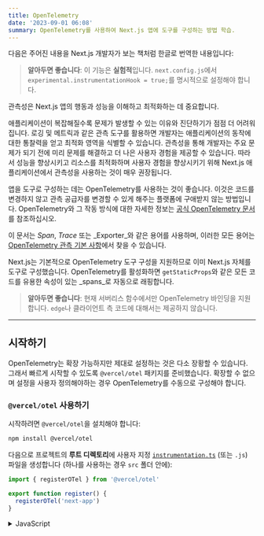 ```yaml
---
title: OpenTelemetry
date: '2023-09-01 06:08'
summary: OpenTelemetry를 사용하여 Next.js 앱에 도구를 구성하는 방법 학습.
---
```


<TOCInline toc={props.toc} asDisclosure />


다음은 주어진 내용을 Next.js 개발자가 보는 책처럼 한글로 번역한 내용입니다:


> **알아두면 좋습니다**: 이 기능은 **실험적**입니다. `next.config.js`에서 `experimental.instrumentationHook = true;`를 명시적으로 설정해야 합니다.

관측성은 Next.js 앱의 행동과 성능을 이해하고 최적화하는 데 중요합니다.

애플리케이션이 복잡해질수록 문제가 발생할 수 있는 이유와 진단하기가 점점 더 어려워집니다. 로깅 및 메트릭과 같은 관측 도구를 활용하면 개발자는 애플리케이션의 동작에 대한 통찰력을 얻고 최적화 영역을 식별할 수 있습니다. 관측성을 통해 개발자는 주요 문제가 되기 전에 미리 문제를 해결하고 더 나은 사용자 경험을 제공할 수 있습니다. 따라서 성능을 향상시키고 리소스를 최적화하며 사용자 경험을 향상시키기 위해 Next.js 애플리케이션에서 관측성을 사용하는 것이 매우 권장됩니다.

앱을 도구로 구성하는 데는 OpenTelemetry를 사용하는 것이 좋습니다.
이것은 코드를 변경하지 않고 관측 공급자를 변경할 수 있게 해주는 플랫폼에 구애받지 않는 방법입니다.
OpenTelemetry와 그 작동 방식에 대한 자세한 정보는 [공식 OpenTelemetry 문서](https://opentelemetry.io/docs/)를 참조하십시오.

이 문서는 _Span_, _Trace_ 또는 _Exporter_와 같은 용어를 사용하며, 이러한 모든 용어는 [OpenTelemetry 관측 기본 사항](https://opentelemetry.io/docs/concepts/observability-primer/)에서 찾을 수 있습니다.

Next.js는 기본적으로 OpenTelemetry 도구 구성을 지원하므로 이미 Next.js 자체를 도구로 구성했습니다.
OpenTelemetry를 활성화하면 `getStaticProps`와 같은 모든 코드를 유용한 속성이 있는 _spans_로 자동으로 래핑합니다.

> **알아두면 좋습니다**: 현재 서버리스 함수에서만 OpenTelemetry 바인딩을 지원합니다.
> `edge`나 클라이언트 측 코드에 대해서는 제공하지 않습니다.

---

## 시작하기

OpenTelemetry는 확장 가능하지만 제대로 설정하는 것은 다소 장황할 수 있습니다.
그래서 빠르게 시작할 수 있도록 `@vercel/otel` 패키지를 준비했습니다.
확장할 수 없으며 설정을 사용자 정의해야하는 경우 OpenTelemetry를 수동으로 구성해야 합니다.

### `@vercel/otel` 사용하기

시작하려면 `@vercel/otel`을 설치해야 합니다:

```bash filename="터미널"
npm install @vercel/otel
```

다음으로 프로젝트의 **루트 디렉토리**에 사용자 지정 [`instrumentation.ts`](/docs/nextjs/optimizing/instrumentation) (또는 `.js`) 파일을 생성합니다 (하나를 사용하는 경우 `src` 폴더 안에):

```ts filename="your-project/instrumentation.ts" switcher
import { registerOTel } from '@vercel/otel'

export function register() {
  registerOTel('next-app')
}
```
<details>
    <summary>JavaScript</summary>
```js filename="your-project/instrumentation.js" switcher
import { registerOTel } from '@vercel/otel'

export function register() {
  registerOTel('next-app')
}
```
</details>


> **알아두면 좋은 사항**
>
> - `instrumentation` 파일은 프로젝트의 루트에 있어야 하며, `app` 또는 `pages` 디렉토리 내부에 있어서는 안 됩니다. `src` 폴더를 사용하고 있다면, `pages`와 `app` 옆에 `src` 안에 파일을 위치시키십시오.
> - [`pageExtensions` 설정 옵션](https://nextjs.org/docs/app/api-reference/next-config-js/pageExtensions)을 사용하여 접미사를 추가하는 경우, `instrumentation` 파일 이름도 일치하게 업데이트해야 합니다.
> - 기본 [with-opentelemetry](https://github.com/vercel/next.js/tree/canary/examples/with-opentelemetry) 예제를 생성했으니 참조하십시오.

### 수동 OpenTelemetry 구성

`@vercel/otel` 래퍼가 귀하의 요구 사항에 맞지 않는 경우, OpenTelemetry를 수동으로 구성할 수 있습니다.

먼저 OpenTelemetry 패키지를 설치해야 합니다:

```bash filename="터미널"
npm install @opentelemetry/sdk-node @opentelemetry/resources \
@opentelemetry/semantic-conventions @opentelemetry/sdk-trace-node \
@opentelemetry/exporter-trace-otlp-http
```

이제 `instrumentation.ts`에서 `NodeSDK`를 초기화 할 수 있습니다.
OpenTelemetry API는 edge 런타임과 호환되지 않으므로 `process.env.NEXT_RUNTIME === 'nodejs'`일 때만 그것들을 가져오고 있는지 확인해야 합니다. Node를 사용할 때만 조건부로 가져오는 새로운 파일 `instrumentation.node.ts`를 생성하는 것이 좋습니다:

```ts filename="instrumentation.ts" switcher
export async function register() {
  if (process.env.NEXT_RUNTIME === 'nodejs') {
    await import('./instrumentation.node.ts')
  }
}
```
<details>
    <summary>JavaScript</summary>
```js filename="instrumentation.js" switcher
export async function register() {
  if (process.env.NEXT_RUNTIME === 'nodejs') {
    await import('./instrumentation.node.js')
  }
}
```
</details>

```ts filename="instrumentation.node.ts" switcher
import { NodeSDK } from '@opentelemetry/sdk-node'
import { OTLPTraceExporter } from \
  '@opentelemetry/exporter-trace-otlp-http'
import { Resource } from '@opentelemetry/resources'
import { SemanticResourceAttributes } from \
  '@opentelemetry/semantic-conventions'
import { SimpleSpanProcessor } from \
  '@opentelemetry/sdk-trace-node'

const sdk = new NodeSDK({
  resource: new Resource({
    [SemanticResourceAttributes.SERVICE_NAME]: 'next-app',
  }),
  spanProcessor
: new SimpleSpanProcessor(new OTLPTraceExporter()),
})
sdk.start()
```

이렇게 하면 `@vercel/otel`을 사용하는 것과 동일하나, 수정 및 확장이 가능합니다.
예를 들면, `@opentelemetry/exporter-trace-otlp-http` 대신 `@opentelemetry/exporter-trace-otlp-grpc`를 사용하거나 더 많은 리소스 속성을 지정할 수 있습니다.

---

## 도구 구성 테스트

OpenTelemetry 추적을 로컬에서 테스트하려면 호환되는 백엔드가 있는 OpenTelemetry 수집기가 필요합니다.
[OpenTelemetry 개발 환경](https://github.com/vercel/opentelemetry-collector-dev-setup) 사용을 권장합니다.

모든 것이 잘 작동한다면, `GET /요청된/경로이름`으로 레이블이 지정된 루트 서버 스팬을 볼 수 있어야 합니다.
그 특정 추적에서 나온 모든 다른 스팬은 그 아래에 중첩됩니다.

Next.js는 기본적으로 발생하는 것보다 더 많은 스팬을 추적합니다.
더 많은 스팬을 보려면, `NEXT_OTEL_VERBOSE=1`로 설정해야 합니다.

---

## 배포

### OpenTelemetry Collector 사용하기

OpenTelemetry Collector로 배포할 때 `@vercel/otel`을 사용할 수 있습니다.
Vercel에서도, 그리고 자체 호스팅할 때도 잘 동작합니다.

#### Vercel에 배포하기

우리는 Vercel에서 OpenTelemetry가 즉시 작동하도록 확실히 했습니다.

[Vercel 문서](https://vercel.com/docs/concepts/observability/otel-overview/quickstart)를 따라 프로젝트를 관측 가능성 제공자에 연결하세요.

#### 자체 호스팅하기

다른 플랫폼에 배포하는 것도 간단합니다. Next.js 앱에서 텔레메트리 데이터를 수신 및 처리하기 위해 자신만의 OpenTelemetry Collector를 실행해야 합니다.

이를 위해 [OpenTelemetry Collector 시작 가이드](https://opentelemetry.io/docs/collector/getting-started/)를 따라 Collector 설정 및 Next.js 앱에서 데이터를 받도록 설정하는 방법을 안내합니다.

Collector를 실행하는 것이 준비되면, 각 플랫폼의 배포 가이드를 따라 Next.js 앱을 원하는 플랫폼에 배포할 수 있습니다.

### 사용자 정의 Exporters

OpenTelemetry Collector 사용을 권장합니다.


---

## 사용자 정의 Spans

[OpenTelemetry API](https://opentelemetry.io/docs/instrumentation/js/instrumentation)를 사용하여 사용자 정의 span을 추가할 수 있습니다.

```bash filename="터미널"
npm install @opentelemetry/api
```

다음 예는 GitHub 별을 가져오는 함수를 보여주며, `fetchGithubStars`라는 사용자 정의 span을 추가하여 fetch 요청의 결과를 추적합니다:

```ts
import { trace } from '@opentelemetry/api'

export async function fetchGithubStars() {
  return await trace
    .getTracer('nextjs-example')
    .startActiveSpan('fetchGithubStars', async (span) => {
      try {
        return await getValue()
      } finally {
        span.end()
      }
    })
}
```

`register` 함수는 새로운 환경에서 코드가 실행되기 전에 실행됩니다.
새로운 span을 만들기 시작할 수 있으며, 이들은 올바르게 추적에 추가되어야 합니다.


---

## Next.js에서의 기본 Spans

Next.js는 애플리케이션의 성능에 대한 유용한 통찰력을 제공하기 위해 여러 spans를 자동으로 계측합니다.

Spans의 속성은 [OpenTelemetry 의미 규약](https://opentelemetry.io/docs/reference/specification/trace/semantic_conventions/)을 따릅니다. 또한 `next` 네임스페이스 아래에 몇 가지 사용자 정의 속성을 추가합니다:

- `next.span_name` - span 이름을 중복하여 표시
- `next.span_type` - 각 span 유형은 고유한 식별자를 가집니다.
- `next.route` - 요청의 경로 패턴 (예: `/[param]/user`).
- `next.page`
  - 앱 라우터에서 내부적으로 사용되는 값입니다.
  - 특별한 파일 (예: `page.ts`, `layout.ts`, `loading.ts` 등)로의 경로로 생각할 수 있습니다.
  - `/layout`는 `/(groupA)/layout.ts`와 `/(groupB)/layout.ts` 둘 다를 식별하는 데 사용될 수 있기 때문에 `next.route`와 함께 사용될 때만 고유한 식별자로 사용될 수 있습니다.

### `[http.method] [next.route]`

- `next.span_type`: `BaseServer.handleRequest`

이 span은 Next.js 애플리케이션으로 들어오는 각 요청의 루트 span을 나타냅니다. 요청의 HTTP 메서드, 경로, 대상 및 상태 코드를 추적합니다.

속성:

- [공통 HTTP 속성](https://opentelemetry.io/docs/reference/specification/trace/semantic_conventions/http/#common-attributes)
  - `http.method`
  - `http.status_code`
- [서버 HTTP 속성](https://opentelemetry.io/docs/reference/specification/trace/semantic_conventions/http/#http-server-semantic-conventions)
  - `http.route`
  - `http.target`
- `next.span_name`
- `next.span_type`
- `next.route`

### `렌더 경로 (앱) [next.route]`

- `next.span_type`: `AppRender.getBodyResult`.

이 span은 앱 라우터에서 경로를 렌더링하는 과정을 나타냅니다.

속성:

- `next.span_name`
- `next.span_type`
- `next.route`

### `패치 [http.method] [http.url]`

- `next.span_type`: `AppRender.fetch`

이 span은 코드에서 실행된 패치 요청을 나타냅니다.

속성:

- [공통 HTTP 속성](https://opentelemetry.io/docs/reference/specification/trace/semantic_conventions/http/#common-attributes)
  - `http.method`
- [클라이언트 HTTP 속성](https://opentelemetry.io/docs/reference/specification/trace/semantic_conventions/http/#http-client)
  - `http.url`
  - `net.peer.name`
  - `net.peer.port` (지정된 경우에만)
- `next.span_name`
- `next.span_type`

### `API 경로 실행 (앱) [next.route]`

- `next.span_type`: `AppRouteRouteHandlers.runHandler`.

이 span은 앱 라우터에서 API 경로 핸들러의 실행을 나타냅니다.

속성:

- `next.span_name`
- `next.span_type`
- `next.route`

### `getServerSideProps [next.route]`

- `next.span_type`: `Render.getServerSideProps`.

이 span은 특정 경로에 대한 `getServerSideProps`의 실행을 나타냅니다.

속성:

- `next.span_name`
- `next.span_type`
- `next.route`

### `getStaticProps [next.route]`

- `next.span_type`: `Render.getStaticProps`.

이 span은 특정 경로에 대한 `getStaticProps`의 실행을 나타냅니다.

속성:

- `next.span_name`
- `next.span_type`
- `next.route`

### `렌더 경로 (페이지) [next.route]`

- `next.span_type`: `Render.renderDocument`.

이 span은 특정 경로의 문서 렌더링 과정을 나타냅니다.

속성:

- `next.span_name`
- `next.span_type`
- `next.route`

### `메타데이터 생성 [next.page]`

- `next.span_type`: `ResolveMetadata.generateMetadata`.

이 span은 특정 페이지의 메타데이터 생성 과정을 나타냅니다 (단일 경로에는 여러 이러한 spans가 있을 수 있습니다).

속성:

- `next.span_name`
- `next.span_type`
- `next.page`
